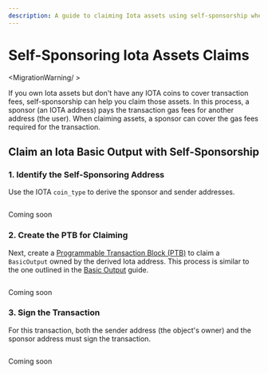 ```yaml
---
description: A guide to claiming Iota assets using self-sponsorship when the address lacks IOTA coins for transaction fees.
---
```



# Self-Sponsoring Iota Assets Claims

<MigrationWarning/ >

If you own Iota assets but don't have any IOTA coins to cover transaction fees, 
self-sponsorship can help you claim those assets.
In this process, a sponsor (an IOTA address) pays the transaction gas fees for another address (the user).
When claiming assets, a sponsor can cover the gas fees required for the transaction.

## Claim an Iota Basic Output with Self-Sponsorship

### 1. Identify the Self-Sponsoring Address

Use the IOTA `coin_type` to derive the sponsor and sender addresses.

<Tabs groupId="language">
<TabItem value="rust" label="Rust">

```rust file=<rootDir>/docs/examples/rust/stardust/iota-self-sponsor.rs#L43-L49
```

</TabItem>
<TabItem value="typescript" label="TypeScript">

Coming soon

</TabItem>
</Tabs>

### 2. Create the PTB for Claiming

Next, create a [Programmable Transaction Block (PTB)](../../iota-101/transactions/ptb/building-programmable-transaction-blocks-ts-sdk.mdx)
to claim a `BasicOutput` owned by the derived Iota address.
This process is similar to the one outlined in the [Basic Output](basic.mdx) guide.

<Tabs groupId="language">
<TabItem value="rust" label="Rust">

```rust file=<rootDir>/docs/examples/rust/stardust/iota-self-sponsor.rs#L86-L135
```

</TabItem>
<TabItem value="typescript" label="TypeScript">

Coming soon

</TabItem>
</Tabs>

### 3. Sign the Transaction

For this transaction, both the sender address (the object's owner) and the sponsor address must sign the transaction.

<Tabs groupId="language">
<TabItem value="rust" label="Rust">

```rust file=<rootDir>/docs/examples/rust/stardust/iota-self-sponsor.rs#L151-L179
```

</TabItem>
<TabItem value="typescript" label="TypeScript">

Coming soon

</TabItem>
</Tabs>
